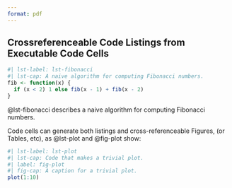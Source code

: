 ```yaml
---
format: pdf
---
```


## Crossreferenceable Code Listings from Executable Code Cells

```r
#| lst-label: lst-fibonacci
#| lst-cap: A naive algorithm for computing Fibonacci numbers.
fib <- function(x) {
  if (x < 2) 1 else fib(x - 1) + fib(x - 2)
}
```

@lst-fibonacci describes a naive algorithm for computing Fibonacci numbers.

Code cells can generate both listings and cross-referenceable Figures, (or Tables, etc), as @lst-plot and @fig-plot show:

```r
#| lst-label: lst-plot
#| lst-cap: Code that makes a trivial plot.
#| label: fig-plot
#| fig-cap: A caption for a trivial plot.
plot(1:10)
```

